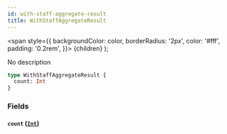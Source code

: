 ```yaml
---
id: with-staff-aggregate-result
title: WithStaffAggregateResult
---
```


<span
style={{
      backgroundColor: color,
      borderRadius: '2px',
      color: '#fff',
      padding: '0.2rem',
    }}>
{children}
</span>
);

No description

```graphql
type WithStaffAggregateResult {
  count: Int
}
```

### Fields

#### `count` ([`Int`](/docs/schema/scalars/int))
